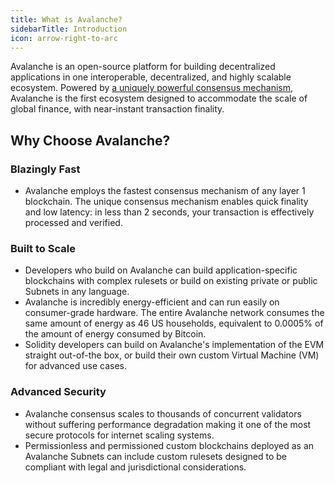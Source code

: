 ```yaml
---
title: What is Avalanche?
sidebarTitle: Introduction
icon: arrow-right-to-arc
---
```


Avalanche is an open-source platform for building decentralized applications in one
interoperable, decentralized, and highly scalable ecosystem.
Powered by [a uniquely powerful consensus mechanism](/learn/avalanche/avalanche-consensus.md),
Avalanche is the first ecosystem designed to
accommodate the scale of global finance, with near-instant transaction finality.

## Why Choose Avalanche?

### Blazingly Fast

- Avalanche employs the fastest consensus mechanism of any layer 1 blockchain. The unique consensus
  mechanism enables quick finality and low latency: in less than 2 seconds, your transaction is
  effectively processed and verified.

### Built to Scale

- Developers who build on Avalanche can build application-specific blockchains with complex rulesets
  or build on existing private or public Subnets in any language.
- Avalanche is incredibly energy-efficient and can run easily on consumer-grade hardware.
  The entire Avalanche network consumes the same amount of energy as 46 US households, equivalent to
  0.0005% of the amount of energy consumed by Bitcoin.
- Solidity developers can build on Avalanche's implementation of the EVM straight out-of-the box, or
  build their own custom Virtual Machine (VM) for advanced use cases.

### Advanced Security

- Avalanche consensus scales to thousands of concurrent validators without suffering performance
  degradation making it one of the most secure protocols for internet scaling systems.
- Permissionless and permissioned custom blockchains deployed as an Avalanche Subnets can include custom
  rulesets designed to be compliant with legal and jurisdictional considerations.
